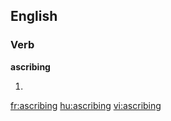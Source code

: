 
==English==

===Verb===
'''ascribing'''

# {{present participle of|[[ascribe]]}}

[[fr:ascribing]]
[[hu:ascribing]]
[[vi:ascribing]]